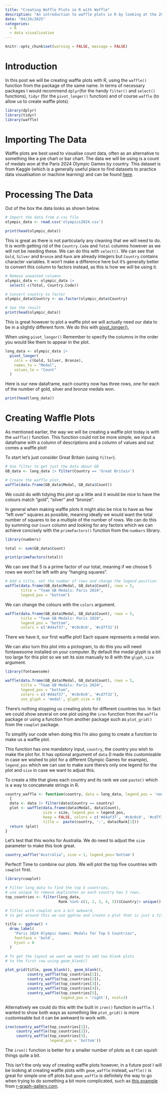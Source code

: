 ```yaml
---
title: "Creating Waffle Plots in R with Waffle"
description: "An introduction to waffle plots in R by looking at the 2024 Olympic Games."
date: "04/26/2025"
categories:
  - R
  - data visualisation
---
```


```r
knitr::opts_chunk$set(warning = FALSE, message = FALSE) 
```

# Introduction

In this post we will be creating waffle plots with R, using the `waffle()` function from the package of the same name. In terms of necessary packages I would recommend `dplyr`(for the handy `filter()` and `select()` functions), `tidyr` (for the `pivot_longer()` function) and of course `waffle` (to allow us to create waffle plots).

```r
library(dplyr)
library(tidyr)
library(waffle)   
```

# Importing The Data

Waffle plots are best used to visualise count data, often as an alternative to something like a pie chart or bar chart. The data we will be using is a count of medals won at the Paris 2024 Olympic Games by country. This dataset is from Kaggle (which is a generally useful place to find datasets to practice data visualisation or machine learning) and can be found [here](https://www.kaggle.com/datasets/berkayalan/paris-2024-olympics-medals).

# Processing The Data

Out of the box the data looks as shown below.

```r
# Import the data from a csv file
olympic_data <- read.csv('olympics2024.csv')

print(head(olympic_data))
```

This is great as there is not particularly any cleaning that we will need to do. It is worth getting rid of the `Country.Code` and `Total` columns however as we will not be needing these. We can do this with `select()`. We can see that `Gold`, `Silver` and `Bronze` and `Rank` are already integers but `Country` contains character variables. It won't make a difference here but it's generally better to convert this column to factors instead, as this is how we will be using it.

```r
# Remove unwanted columns
olympic_data <- olympic_data |>
  select(-c(Total, Country.Code))

# Convert country to factor
olympic_data$Country <- as.factor(olympic_data$Country)

# See the result
print(head(olympic_data))
```

This is great however to plot a waffle plot we will actually need our data to be in a slightly different form. We do this with [pivot_longer()](https://tidyr.tidyverse.org/reference/pivot_longer.html)[.](https://tidyr.tidyverse.org/reference/pivot_longer.html)

When using `pivot_longer()` Remember to specify the columns in the order you would like them to appear in the plot.

```r
long_data <- olympic_data |>
  pivot_longer(
    cols = c(Gold, Silver, Bronze),
    names_to = "Medal",
    values_to = "Count"
  )
```

Here is our new dataframe, each country now has three rows, one for each of the number of gold, silver and bronze medals won.

```r
print(head(long_data))
```

# Creating Waffle Plots

As mentioned earlier, the way we will be creating a waffle plot today is with the `waffle()` function. This function could not be more simple, we input a dataframe with a column of descriptions and a column of values and out comes a waffle plot!

To start let's just consider Great Britain (using `filter`).

```r
# Use filter to get just the data about GB
GB_data <- long_data |> filter(Country == 'Great Britain')

# Create the waffle plot,
waffle(data.frame(GB_data$Medal, GB_data$Count))
```

We could do with tidying this plot up a little and it would be nice to have the colours match "gold", "silver" and "bronze".

In general when making waffle plots it might also be nice to have as few "left over" squares as possible, meaning ideally we would want the total number of squares to be a multiple of the number of rows. We can do this by summing our `Count` column and looking for any factors which we can achieve concisely with the `primeFactors()` function from the `numbers` library.

```r
library(numbers)

total <- sum(GB_data$Count)

print(primeFactors(total))
```

We can see that 5 is a prime factor of our total, meaning if we choose 5 rows we won't be left with any "hanging squares".

```r
# Add a title, set the number of rows and change the legend position
waffle(data.frame(GB_data$Medal, GB_data$Count), rows = 5,
       title = "Team GB Medals: Paris 2024",
       legend_pos = "bottom")
```

We can change the colours with the `colors` argument.

```r
waffle(data.frame(GB_data$Medal, GB_data$Count), rows = 5,
       title = "Team GB Medals: Paris 2024",
       legend_pos = "bottom",
       colors = c('#d4af37', '#c0c0c0', '#cd7f32'))
```

There we have it, our first waffle plot! Each square represents a medal won.

We can also turn this plot into a pictogram, to do this you will need fontawesome installed on your computer. By default the medal glyph is a bit too large for this plot so we set its size manually to 8 with the `glyph_size` argument.

```r
library(fontawesome)

waffle(data.frame(GB_data$Medal, GB_data$Count), rows = 5,
       title = "Team GB Medals: Paris 2024",
       legend_pos = "bottom",
       colors = c('#d4af37', '#c0c0c0', '#cd7f32'),
       use_glyph = 'medal', glyph_size = 8)
```

There's nothing stopping us creating plots for different countries too. In fact we could show several on one plot using the `iron` function from the `waffle` package or using a function from another package such as `plot_grid()` from the `cowplot` package.

To simplify our code when doing this I'm also going to create a function to make us a waffle plot.

This function has one mandatory input, `country`, the country you wish to make the plot for. It has optional argument of `data` (I made this customisable in case we wished to plot for a different Olympic Games for example), `legend_pos` which we can use to make sure there's only one legend for the plot and `size` in case we want to adjust this.

To create a title that gives each country and its rank we use `paste()` which is a way to concatenate strings in R.

```r
country_waffle <- function(country, data = long_data, legend_pos = 'none', size = 0.25)
  {
  data <- data |> filter(data$Country == country)
  plot <- waffle(data.frame(data$Medal, data$Count), 
                 size = size, legend_pos = legend_pos,
                 keep = FALSE, colors = c('#d4af37', '#c0c0c0', '#cd7f32'),
                 title =  paste(country, ':', data$Rank[1]))
  return (plot)
}
```

Let's test that this works for Australia. We do need to adjust the `size` parameter to make this look great.

```r
country_waffle("Australia", size = 1, legend_pos='bottom')
```

Perfect! Time to combine our plots. We will plot the top five countries with `cowplot` first.

```r
library(cowplot)

# Filter long_data to find the top 5 countries,
# use unique to remove duplicates as each country has 3 rows.
top_countries <- filter(long_data,
                        Rank %in% c(1, 2, 3, 4, 5))$Country|> unique()

# Titles with cowplot are a bit awkward,
# to get around this we use ggdraw and create a plot that is just a title.

title <- ggdraw() + 
  draw_label(
    "Paris 2024 Olympic Games: Medals for Top 5 Countries",
    fontface = 'bold',
    hjust = 0
  )

# To get the layout we want we need to add two blank plots
# to the first row using geom_blank()

plot_grid(title, geom_blank(), geom_blank(),
          country_waffle(top_countries[1]),
          country_waffle(top_countries[2]),
          country_waffle(top_countries[3]),
          country_waffle(top_countries[4]),
          country_waffle(top_countries[5],
                         legend_pos = 'right'), ncol=3)

```

Alternatively we could do this with the built in `iron()` function in `waffle`. I wanted to show both ways as something like `plot_grid()` is more customisable but it can be awkward to work with.

```r
iron(country_waffle(top_countries[1]),
     country_waffle(top_countries[2]),
     country_waffle(top_countries[3],
                    legend_pos = 'bottom'))
```

The `iron()` function is better for a smaller number of plots as it can squish things quite a bit.

This isn't the only way of creating waffle plots however, in a future post I will be looking at creating waffle plots with `geom_waffle` instead, `waffle()` is great for simple one off plots but `geom_waffle` is definitely the way to go when trying to do something a bit more complicated, such as [this example](https://r-graph-gallery.com/web-waffle-chart-for-distribution.html) from [r-graph-gallery.com](https://r-graph-gallery.com).
